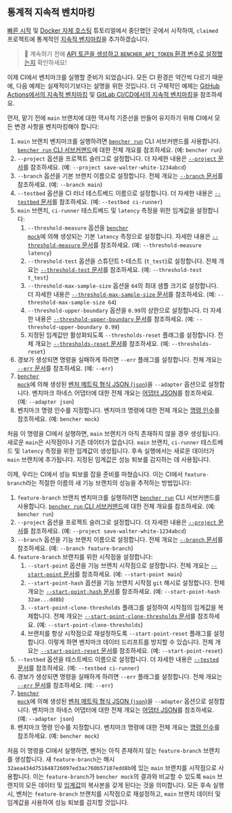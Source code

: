 
## 통계적 지속적 벤치마킹

[빠른 시작][quick start] 및 [Docker 자체 호스팅][docker self-hosted] 튜토리얼에서 중단했던 곳에서 시작하여, `claimed` 프로젝트에 통계적인 [지속적 벤치마킹][continuous benchmarking]을 추가하겠습니다.

> 🐰 계속하기 전에
> [API 토큰을 생성하고 `BENCHER_API_TOKEN` 환경 변수로 설정했는지][create an api token]
> 확인하세요!

[quick start]: /ko/docs/tutorial/quick-start/
[docker self-hosted]: /ko/docs/tutorial/docker/
[continuous benchmarking]: /ko/docs/explanation/continuous-benchmarking/
[create an api token]: /ko/docs/tutorial/quick-start/#create-an-api-token

이제 CI에서 벤치마크를 실행할 준비가 되었습니다.
모든 CI 환경은 약간씩 다르기 때문에,
다음 예제는 실제적이기보다는 설명을 위한 것입니다.
더 구체적인 예제는 [GitHub Actions에서의 지속적 벤치마킹][github actions]
및 [GitLab CI/CD에서의 지속적 벤치마킹][gitlab ci/cd]을 참조하세요.

[github actions]: /ko/docs/how-to/github-actions/
[gitlab ci/cd]: /ko/docs/how-to/gitlab-ci-cd/

먼저, 맡기 전에 `main` 브랜치에 대한 역사적 기준선을 만들어 유지하기 위해 CI에서 모든 변경 사항을 벤치마킹해야 합니다:

<RunMainStatistical />

1. `main` 브랜치 벤치마크를 실행하려면 <code><a href="/ko/docs/explanation/bencher-run/">bencher run</a></code> CLI 서브커맨드를 사용합니다.
   [`bencher run` CLI 서브커맨드][bencher run]에 대한 전체 개요를 참조하세요.
   (예: `bencher run`)
2. `--project` 옵션을 프로젝트 슬러그로 설정합니다.
   더 자세한 내용은 [`--project` 문서][project option]를 참조하세요.
   (예: `--project save-walter-white-1234abcd`)
3. `--branch` 옵션을 기본 브랜치 이름으로 설정합니다.
   전체 개요는 [`--branch` 문서][branch option]를 참조하세요.
   (예: `--branch main`)
4. `--testbed` 옵션을 CI 러너 테스트베드 이름으로 설정합니다.
   더 자세한 내용은 [`--testbed` 문서][testbed option]를 참조하세요.
   (예: `--testbed ci-runner`)
5. `main` 브랜치, `ci-runner` 테스트베드 및 `latency` 측정을 위한 임계값을 설정합니다:
   1. `--threshold-measure` 옵션을 <code><a href="/ko/docs/reference/bencher-metric-format/#bencher-mock">bencher mock</a></code>에 의해 생성되는 기본 `latency` 측정으로 설정합니다.
     자세한 내용은 [`--threshold-measure` 문서][threshold measure option]를 참조하세요.
     (예: `--threshold-measure latency`)
   2. `--threshold-test` 옵션을 스튜던트 t-테스트 (`t_test`)로 설정합니다.
     전체 개요는 [`--threshold-test` 문서][threshold test option]를 참조하세요.
     (예: `--threshold-test t_test`)
   3. `--threshold-max-sample-size` 옵션을 `64`의 최대 샘플 크기로 설정합니다.
     더 자세한 내용은 [`--threshold-max-sample-size` 문서][threshold max sample size]를 참조하세요.
     (예: `--threshold-max-sample-size 64`)
   4. `--threshold-upper-boundary` 옵션을 `0.99`의 상한으로 설정합니다.
     더 자세한 내용은 [`--threshold-upper-boundary` 문서][threshold upper boundary]를 참조하세요.
     (예: `--threshold-upper-boundary 0.99`)
   5. 지정된 임계값만 활성화되도록 `--thresholds-reset` 플래그를 설정합니다.
     전체 개요는 [`--thresholds-reset` 문서][thresholds reset]를 참조하세요.
     (예: `--thresholds-reset`)
6. 경보가 생성되면 명령을 실패하게 하려면 `--err` 플래그를 설정합니다.
   전체 개요는 [`--err` 문서][alert err]를 참조하세요.
   (예: `--err`)
7. <code><a href="/ko/docs/reference/bencher-metric-format/#bencher-mock">bencher mock</a></code>에 의해 생성된 [벤처 메트릭 형식 JSON (`json`)][bmf]을 `--adapter` 옵션으로 설정합니다.
   벤치마크 하네스 어댑터에 대한 전체 개요는 [어댑터 JSON][adapter json]를 참조하세요.
   (예: `--adapter json`)
8. 벤치마크 명령 인수를 지정합니다.
   벤치마크 명령에 대한 전체 개요는 [명령 인수][command argument]를 참조하세요.
   (예: `bencher mock`)

처음 이 명령을 CI에서 실행하면,
`main` 브랜치가 아직 존재하지 않을 경우 생성됩니다.
새로운 `main`은 시작점이나 기존 데이터가 없습니다.
`main` 브랜치, `ci-runner` 테스트베드 및 `latency` 측정을 위한 임계값이 생성됩니다.
후속 실행에서는 새로운 데이터가 `main` 브랜치에 추가됩니다.
지정된 임계값은 성능 퇴보를 감지하는 데 사용됩니다.

[bencher run]: /ko/docs/explanation/bencher-run/
[project option]: /ko/docs/explanation/bencher-run/#--project-project
[branch option]: /ko/docs/explanation/branch-selection/#--branch-branch
[testbed option]: /ko/docs/explanation/bencher-run/#--testbed-testbed
[threshold measure option]: /ko/docs/explanation/thresholds/#--threshold-measure-measure
[threshold test option]: /ko/docs/explanation/thresholds/#--threshold-test-test
[threshold max sample size]: /ko/docs/explanation/thresholds/#--threshold-max-sample-size-size
[threshold upper boundary]: /ko/docs/explanation/thresholds/#--threshold-upper-boundary-boundary
[thresholds reset]: /ko/docs/explanation/thresholds/#--thresholds-reset
[alert err]: /ko/docs/explanation/thresholds/#--err
[bmf]: /ko/docs/reference/bencher-metric-format/
[adapter json]: /ko/docs/explanation/adapters/#-json
[command argument]: /ko/docs/explanation/bencher-run/#benchmark-command

이제, 우리는 CI에서 성능 퇴보를 잡을 준비를 마쳤습니다.
이는 CI에서 `feature-branch`라는 적절한 이름의 새 기능 브랜치의 성능을 추적하는 방법입니다:

<RunFeatureStatistical />

1. `feature-branch` 브랜치 벤치마크를 실행하려면 <code><a href="/ko/docs/explanation/bencher-run/">bencher run</a></code> CLI 서브커맨드를 사용합니다.
   [`bencher run` CLI 서브커맨드][bencher run]에 대한 전체 개요를 참조하세요.
   (예: `bencher run`)
2. `--project` 옵션을 프로젝트 슬러그로 설정합니다.
   더 자세한 내용은 [`--project` 문서][project option]를 참조하세요.
   (예: `--project save-walter-white-1234abcd`)
3. `--branch` 옵션을 기능 브랜치 이름으로 설정합니다.
   전체 개요는 [`--branch` 문서][branch option]를 참조하세요.
   (예: `--branch feature-branch`)
4. `feature-branch` 브랜치를 위한 시작점을 설정합니다:
   1. `--start-point` 옵션을 기능 브랜치 시작점으로 설정합니다.
     전체 개요는 [`--start-point` 문서][start point]를 참조하세요.
     (예: `--start-point main`)
   2. `--start-point-hash` 옵션을 기능 브랜치 시작점 `git` 해시로 설정합니다.
     전체 개요는 [`--start-point-hash` 문서][start point hash]를 참조하세요.
     (예: `--start-point-hash 32ae...dd8b`)
   3. `--start-point-clone-thresholds` 플래그를 설정하여 시작점의 임계값을 복제합니다.
     전체 개요는 [`--start-point-clone-thresholds` 문서][start point clone thresholds]를 참조하세요.
     (예: `--start-point-clone-thresholds`)
   4. 브랜치를 항상 시작점으로 재설정하도록 `--start-point-reset` 플래그를 설정합니다.
     이렇게 하면 벤치마크 데이터 드리프트를 방지할 수 있습니다.
     전체 개요는 [`--start-point-reset` 문서][start point reset]를 참조하세요.
     (예: `--start-point-reset`)
5. `--testbed` 옵션을 테스트베드 이름으로 설정합니다.
   더 자세한 내용은 [`--tested` 문서][testbed option]를 참조하세요.
   (예: `--testbed ci-runner`)
6. 경보가 생성되면 명령을 실패하게 하려면 `--err` 플래그를 설정합니다.
   전체 개요는 [`--err` 문서][alert err]를 참조하세요.
   (예: `--err`)
7. <code><a href="/ko/docs/reference/bencher-metric-format/#bencher-mock">bencher mock</a></code>에 의해 생성된 [벤처 메트릭 형식 JSON (`json`)][bmf]을 `--adapter` 옵션으로 설정합니다.
   벤치마크 하네스 어댑터에 대한 전체 개요는 [어댑터 JSON][adapter json]를 참조하세요.
   (예: `--adapter json`)
8. 벤치마크 명령 인수를 지정합니다.
   벤치마크 명령에 대한 전체 개요는 [명령 인수][command argument]를 참조하세요.
   (예: `bencher mock`)

처음 이 명령을 CI에서 실행하면,
벤처는 아직 존재하지 않는 `feature-branch` 브랜치를 생성합니다.
새 `feature-branch`는 해시 `32aea434d751648726097ed3ac760b57107edd8b`에 있는 
`main` 브랜치를 시작점으로 사용합니다.
이는 `feature-branch`가 `bencher mock`의 결과와 비교할 수 있도록 
`main` 브랜치의 모든 데이터 및 [임계값][thresholds]의 복사본을 갖게 된다는 것을 의미합니다.
모든 후속 실행 시, 벤처는 `feature-branch` 브랜치를 시작점으로 재설정하고,
`main` 브랜치 데이터 및 임계값을 사용하여 성능 퇴보를 감지할 것입니다.

[start point]: /ko/docs/explanation/branch-selection/#--start-point-branch
[start point hash]: /ko/docs/explanation/branch-selection/#--start-point-hash-hash
[start point clone thresholds]: /ko/docs/explanation/branch-selection/#--start-point-clone-thresholds
[start point reset]: /ko/docs/explanation/branch-selection/#--start-point-reset
[thresholds]: /ko/docs/explanation/thresholds/